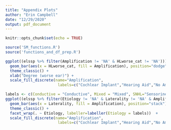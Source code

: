 ```yaml
---
title: "Appendix Plots"
author: "Erin Campbell"
date: "12/29/2020"
output: pdf_document
---
```


```r
knitr::opts_chunk$set(echo = TRUE)
```

```r
source('SM_functions.R')
source('functions_and_df_prep.R')
```

```r
ggplot((elssp %>% filter(Amplification != 'NA' & HLworse_cat != 'NA'))) +
  geom_bar(aes(x = HLworse_cat, fill = Amplification), position="dodge") +
  theme_classic() +
  xlab("Degree (worse ear)") +
  scale_fill_discrete(name="Amplification",
                       labels=c("Cochlear Implant","Hearing Aid","No Amplifcation")) + scale_x_discrete(labels=c("severe_profound" = "severe - profound"))

labels <- c(Conductive = "Conductive", Mixed = "Mixed", SNHL="Sensorineural")
ggplot((elssp %>% filter(Etiology != 'NA' & Laterality != 'NA' & Amplification != 'NA'))) +
  geom_bar(aes(x = Laterality, fill = Amplification), position="stack") +
  theme_classic() +
  facet_wrap(. ~ Etiology, labeller=labeller(Etiology = labels))  +
  scale_fill_discrete(name="Amplification",
                       labels=c("Cochlear Implant","Hearing Aid","No Amplifcation"))
```

```r
```